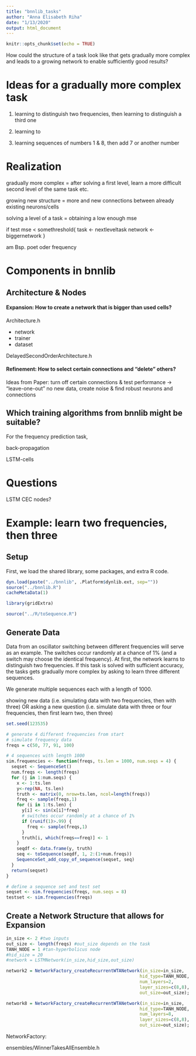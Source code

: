 ```yaml
---
title: "bnnlib_tasks"
author: "Anna Elisabeth Riha"
date: "1/13/2020"
output: html_document
---
```


```r
knitr::opts_chunk$set(echo = TRUE)
```

How could the structure of a task look like that gets gradually more complex and leads to a growing network to enable sufficiently good results? 

# Ideas for a gradually more complex task

1. learning to distinguish two frequencies, then learning to distinguish a third one

2. learning to 

3. learning sequences of numbers 1 & 8, then add 7 or another number

# Realization 

gradually more complex = after solving a first level, learn a more difficult second level of the same task etc.

growing new structure = more and new connections between already existing neurons/cells

solving a level of a task = obtaining a low enough mse 

if test mse < somethreshold{
task <- nextleveltask 
network <- biggernetwork 
}

am Bsp. poet oder frequency 

# Components in bnnlib

## Architecture & Nodes

#### Expansion: How to create a network that is bigger than used cells? 

Architecture.h 

- network
- trainer
- dataset 

DelayedSecondOrderArchitecture.h

#### Refinement: How to select certain connections and "delete" others? 

Ideas from Paper: 
turn off certain connections & test performance -> "leave-one-out"
no new data, create noise & find robust neurons and connections

## Which training algorithms from bnnlib might be suitable? 

For the frequency prediction task, 

back-propagation 

LSTM-cells

# Questions

LSTM CEC nodes? 

# Example: learn two frequencies, then three

## Setup

First, we load the shared library, some packages, and extra R code.

```r

dyn.load(paste("../bnnlib", .Platform$dynlib.ext, sep=""))
source("../bnnlib.R")
cacheMetaData(1)

library(gridExtra)

source("../R/toSequence.R")
```

## Generate Data

Data from an oscillator switching between different frequencies will serve as an example. The switches occur randomly at a chance of 1% (and a switch may choose the identical frequency). At first, the network learns to distinguish two frequencies. If this task is solved with sufficient accuracy, the tasks gets gradually more complex by asking to learn three different sequences. 

We generate multiple sequences each with a length of 1000.

showing new data (i.e. simulating data with two frequencies, then with three) 
OR 
asking a new question (i.e. simulate data with three or four frequencies, then first learn two, then three) 

```r
set.seed(123535)

# generate 4 different frequencies from start
# simulate frequency data
freqs = c(50, 77, 91, 100)

# 4 sequences with length 1000
sim.frequencies <- function(freqs, ts.len = 1000, num.seqs = 4) {
  seqset <- SequenceSet() 
  num.freqs <- length(freqs)
  for (j in 1:num.seqs) {
    x <- 1:ts.len
    y<-rep(NA, ts.len)
    truth <- matrix(0, nrow=ts.len, ncol=length(freqs))
    freq <- sample(freqs,1)
    for (i in 1:ts.len) {
      y[i] <- sin(x[i]*freq)
      # switches occur randomly at a chance of 1%
      if (runif(1)>.99) {
        freq <- sample(freqs,1)
      }
      truth[i, which(freqs==freq)] <- 1
    }
    seqdf <- data.frame(y, truth)
    seq <- toSequence(seqdf, 1, 2:(1+num.freqs))
    SequenceSet_add_copy_of_sequence(seqset, seq)
  }
  return(seqset)
}

# define a sequence set and test set 
seqset <- sim.frequencies(freqs, num.seqs = 8)
testset <- sim.frequencies(freqs)
```

## Create a Network Structure that allows for Expansion

```r
in_size <- 2 #two inputs 
out_size <- length(freqs) #out_size depends on the task
TANH_NODE = 1 #tan-hyperbolicus node 
#hid_size = 20
#network = LSTMNetwork(in_size,hid_size,out_size)

network2 = NetworkFactory_createRecurrentWTANetwork(in_size=in_size, 
                                                   hid_type=TANH_NODE, 
                                                   num_layers=2,
                                                   layer_sizes=c(8,8),  
                                                   out_size=out_size);

network8 = NetworkFactory_createRecurrentWTANetwork(in_size=in_size, 
                                                   hid_type=TANH_NODE, 
                                                   num_layers=8,
                                                   layer_sizes=c(8,8),  
                                                   out_size=out_size);
```

NetworkFactory: 

ensembles/WinnerTakesAllEnsemble.h